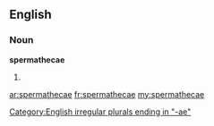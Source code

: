==English==

===Noun===
'''spermathecae'''

# {{plural of|[[spermatheca]]}}

[[Category:English irregular plurals ending in "-ae"]]

[[ar:spermathecae]]
[[fr:spermathecae]]
[[my:spermathecae]]